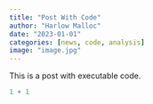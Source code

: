 ```yaml
---
title: "Post With Code"
author: "Harlow Malloc"
date: "2023-01-01"
categories: [news, code, analysis]
image: "image.jpg"
---
```


This is a post with executable code.

```r
1 + 1
```
